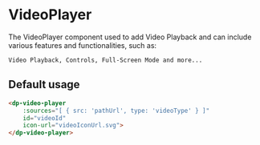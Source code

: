 
<Meta
    title="Components/VideoPlayer"
    component={DpVideoPlayer}
/>

# VideoPlayer

The VideoPlayer component used to add Video Playback and can include various features and functionalities, such as:

`Video Playback, Controls, Full-Screen Mode and more...`

## Default usage

```html
<dp-video-player
    :sources="[ { src: 'pathUrl', type: 'videoType' } ]"
    id="videoId"
    icon-url="videoIconUrl.svg">
</dp-video-player>
```
